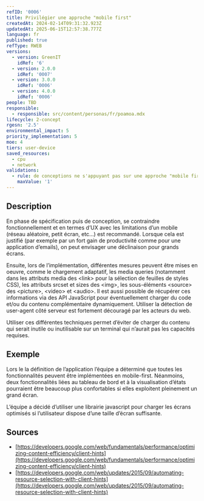 ```yaml
---
refID: '0006'
title: Privilégier une approche "mobile first"
createdAt: 2024-02-14T09:31:32.923Z
updatedAt: 2025-06-15T12:57:38.777Z
language: fr
published: true
refType: RWEB
versions:
  - version: GreenIT
    idRef: '6'
  - version: 2.0.0
    idRef: '0007'
  - version: 3.0.0
    idRef: '0006'
  - version: 4.0.0
    idRef: '0006'
people: TBD
responsible:
  - responsible: src/content/personas/fr/poamoa.mdx
lifecycle: 2-concept
rgesn: '2.5'
environmental_impact: 5
priority_implementation: 5
moe: 4
tiers: user-device
saved_resources:
  - cpu
  - network
validations:
  - rule: de conceptions ne s'appuyant pas sur une approche "mobile first"
    maxValue: '1'
---
```


## Description

En phase de spécification puis de conception, se contraindre fonctionnellement et en termes d’UX avec les limitations d’un mobile (réseau aléatoire, petit écran, etc…) est recommandé. Lorsque cela est  justifié (par exemple par un fort gain de productivité comme pour une application d’emails), on peut envisager une déclinaison pour grands écrans. 

Ensuite, lors de l’implémentation, différentes mesures peuvent être mises en oeuvre, comme le chargement adaptatif, les media queries (notamment dans les attributs media des \<link> pour la sélection de feuilles de styles CSS), les attributs srcset et sizes des \<img>, les sous-éléments \<source> des \<picture>, \<video> et \<audio>. Il est aussi possible de récupérer ces informations via des API JavaScript pour éventuellement charger du code et/ou du contenu complémentaire dynamiquement. Utiliser la détection de user-agent côté serveur est fortement découragé par les acteurs du web.

Utiliser ces différentes techniques permet d’éviter de charger du contenu qui serait inutile ou inutilisable sur un terminal qui n’aurait pas les capacités requises.

## Exemple

Lors le la définition de l’application l’équipe a déterminé que toutes les fonctionnalités peuvent être implémentées en mobile-first. Néanmoins, deux fonctionnalités liées au tableau de bord et à la visualisation d’états pourraient être beaucoup plus confortables si elles exploitent pleinement un grand écran.

L’équipe a décidé d’utiliser une librairie javascript pour charger les écrans optimisés si l’utilisateur dispose d’une taille d’écran suffisante.

## Sources

* [https://developers.google.com/web/fundamentals/performance/optimizing-content-efficiency/client-hints](https://developers.google.com/web/fundamentals/performance/optimizing-content-efficiency/client-hints)
* [https://developers.google.com/web/updates/2015/09/automating-resource-selection-with-client-hints](https://developers.google.com/web/updates/2015/09/automating-resource-selection-with-client-hints)
